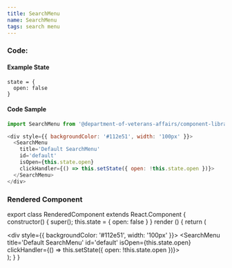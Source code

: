 ```yaml
---
title: SearchMenu
name: SearchMenu
tags: search menu
---
```



### Code:

#### Example State
```
state = {
  open: false
}
```

#### Code Sample
```javascript
import SearchMenu from '@department-of-veterans-affairs/component-library/SearchMenu'

<div style={{ backgroundColor: '#112e51', width: '100px' }}>
  <SearchMenu
    title='Default SearchMenu'
    id='default'
    isOpen={this.state.open}
    clickHandler={() => this.setState({ open: !this.state.open })}>
  </SearchMenu>
</div>
```

### Rendered Component

export class RenderedComponent extends React.Component {
  constructor() {
    super();
    this.state = {
      open: false
    }
  }
  render () {
    return (
      <div className="site-c-reactcomp__rendered">
        <div style={{ backgroundColor: '#112e51', width: '100px' }}>
          <SearchMenu
            title='Default SearchMenu'
            id='default'
            isOpen={this.state.open}
            clickHandler={() => this.setState({ open: !this.state.open })}>
          </SearchMenu>
        </div>
      </div>
    );
  }
}

<RenderedComponent />
